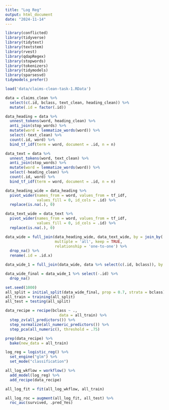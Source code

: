 ```yaml
---
title: "Log Reg"
output: html_document
date: "2024-11-14"
---
```


```r
library(conflicted)
library(tidyverse)
library(tidytext)
library(textstem)
library(rvest)
library(qdapRegex)
library(stopwords)
library(tokenizers)
library(tidymodels)
library(sparsesvd)
tidymodels_prefer()
```

```r
load('data/claims-clean-task-1.RData')
```

```r
data = claims_clean %>%
  select(c(.id, bclass, text_clean, heading_clean)) %>%
  mutate(.id = factor(.id))

data_heading = data %>%
  unnest_tokens(word, heading_clean) %>%
  anti_join(stop_words) %>%
  mutate(word = lemmatize_words(word)) %>%
  select(-text_clean) %>%
  count(.id, word) %>%
  bind_tf_idf(term = word, document = .id, n = n)

data_text = data %>%
  unnest_tokens(word, text_clean) %>%
  anti_join(stop_words) %>%
  mutate(word = lemmatize_words(word)) %>%
  select(-heading_clean) %>%
  count(.id, word) %>%
  bind_tf_idf(term = word, document = .id, n = n)

data_heading_wide = data_heading %>%
  pivot_wider(names_from = word, values_from = tf_idf, 
              values_fill = 0, id_cols = .id) %>%
  replace(is.na(.), 0)

data_text_wide = data_text %>%
  pivot_wider(names_from = word, values_from = tf_idf, 
              values_fill = 0, id_cols = .id) %>%
  replace(is.na(.), 0)

data_wide = full_join(data_heading_wide, data_text_wide, by = join_by(.id), 
                      multiple = 'all', keep = TRUE, 
                      relationship = 'one-to-one') %>%
  drop_na() %>%
  rename(.id = .id.x)

data_wide_1 = full_join(data_wide, data %>% select(c(.id, bclass)), by = join_by(.id))

data_wide_final = data_wide_1 %>% select(-.id) %>%
  drop_na()
```

```r
set.seed(1000)
all_split = initial_split(data_wide_final, prop = 0.7, strata = bclass)
all_train = training(all_split)
all_test = testing(all_split)
```

```r
data_recipe = recipe(bclass ~ ., 
                        data = all_train) %>%
  step_zv(all_predictors()) %>%
  step_normalize(all_numeric_predictors()) %>%
  step_pca(all_numeric(), threshold = .75)

prep(data_recipe) %>%
  bake(new_data = all_train)
```

```r
log_reg = logistic_reg() %>% 
  set_engine("glm") %>% 
  set_mode("classification")

all_log_wkflow = workflow() %>% 
  add_model(log_reg) %>% 
  add_recipe(data_recipe)

all_log_fit = fit(all_log_wkflow, all_train)

all_log_roc = augment(all_log_fit, all_test) %>% 
  roc_auc(survived, .pred_Yes)
```

